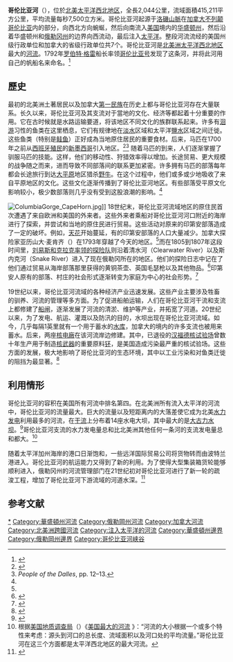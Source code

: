 {{Geobox | River
<!-- *** Heading *** -->
| name                      =哥伦比亚河 <br>Columbia River
| other_name                =
| category                  = 
| category_hide             = 1
<!-- *** Image *** -->
| image                     = Corps-engineers-archives bonneville dam looking east.jpg
| image_size                = 300
| image_caption             = 哥伦比亚河上的{{le|博纳维尔大坝|Bonneville Dam}}
| image_alt                 = 
<!-- *** Name *** -->
| etymology                 = [[罗伯特·格雷_(探险家)|罗伯特·格雷]]的帆船[[哥伦比亚号帆船_(1792年)|哥伦比亚号]]
| nickname                  = 大河（Big River）、西部之河（the River of the West）、俄勒冈河（River Oregon）<ref>{{cite book|last=Holbrook|first=Stewart|title=The Columbia|publisher=Comstock Editions|year=1956|location=San Francisco|pages=|isbn=978-0-89174-051-3}}</ref>
<!-- *** Country etc. *** -->
| country                   = 美国
| country1                  = 加拿大
| state                     = [[华盛顿州|华盛顿州]]
| state1                    = [[俄勒冈州|俄勒冈州]]
| region                    = [[不列颠哥伦比亚|不列颠哥伦比亚]]
| region_type               = 省
| city                      = {{le|雷夫尔斯托克|Revelstoke, British Columbia}}
| city1                     = [[三城_(华盛顿州)|三城]]
| city2                     = [[波特蘭_(俄勒岡州)|波特蘭]]
| city3                     = [[溫哥華_(華盛頓州)|溫哥華]]
| city4                     = [[長景市_(華盛頓州)|長景市]]
| city5                     = {{le|阿斯托里亚 (俄勒冈州)|Astoria, Oregon|阿斯托里亚}}
| parent                    =
| tributary_left            = {{Link-en|斯比里马辛河|Spillimacheen River}}
| tributary_left1           = {{Link-en|比弗河 (哥伦比亚河)|Beaver River (Columbia River)|比弗河}}
| tributary_left2           = {{Link-en|伊勒西尔维特河|Illecillewaet River}}
| tributary_left3           = {{Link-en|因康普勒克斯河|Incomappleux River}}
| tributary_left4           = [[库特内河|库特内河]]
| tributary_left5           = [[庞多雷河|庞多雷河]]
| tributary_left6           = [[斯波坎河|斯波坎河]]
| tributary_left7           = [[斯内克河|斯内克河]]
| tributary_left8           = {{Link-en|约翰日河|John Day River}}
| tributary_left9           = [[德舒特河|德舒特河]]
| tributary_left10          = [[威拉米特河|威拉米特河]]
| tributary_right           = [[踢马河|踢马河]]
| tributary_right1          = {{Link-en|布拉贝里河|Blaeberry River}}
| tributary_right2          = {{Link-en|卡诺河 (不列颠哥伦比亚)|Canoe River (British Columbia)|卡诺河}}
| tributary_right3          = {{Link-en|基特尔河 (哥伦比亚河)|Kettle River (Columbia River)|基特尔河}}
| tributary_right4          = {{Link-en|森博里河|Sanpoil River}}
| tributary_right5          = {{Link-en|沃卡诺甘河|Okanogan River}}
| tributary_right6          = {{Link-en|温纳切河|Wenatchee River}}
| tributary_right7          = {{Link-en|亚基马河|Yakima River}}
| tributary_right8          = {{Link-en|刘易斯河 (华盛顿州)|Lewis River (Washington)|刘易斯河}}
| tributary_right9          = {{Link-en|卡拉马河|Kalama River}}
| tributary_right10         = {{Link-en|考利兹河|Cowlitz River}}
| landmark                   = 
<!-- *** Locations *** -->
| source                    = {{le|哥伦比亚湖|Columbia Lake}}
| source_location           = [[不列颠哥伦比亚|不列颠哥伦比亚]]
| source_country            = 加拿大
| source_elevation_imperial = 2690
| source_elevation_note     =<ref>{{cite web |last=Marsh |first=James |title=Columbia River |work=The Canadian Encyclopedia |publisher=Historica Foundation |date=1999 |url=http://www.thecanadianencyclopedia.com/index.cfm?PgNm=TCE&Params=A1ARTA0001777 |accessdate=2008-04-01 |deadurl=yes |archiveurl=https://web.archive.org/web/20070825100437/http://www.thecanadianencyclopedia.com/index.cfm?PgNm=TCE&Params=A1ARTA0001777 |archivedate=2007-08-25 }}</ref>
| source_lat_d              = 50
| source_lat_m              = 13
| source_lat_NS             = N
| source_long_d             = 115
| source_long_m             = 51
| source_long_EW            = W
| source_coordinates_note   =<ref>{{cite web |title=Columbia Lake |work=Canadian Geographical Names Data Base |publisher=Natural Resources Canada |date=2008 |url=http://geonames2.nrcan.gc.ca/cgi-bin/v9/sima_unique_v9?english?JATIP?C |accessdate=2008-04-01 |deadurl=yes |archiveurl=https://web.archive.org/web/20110706184119/http://geonames2.nrcan.gc.ca/cgi-bin/v9/sima_unique_v9?english%3FJATIP%3FC |archivedate=2011-07-06 }}</ref>
| mouth                     = 在[[克拉特索普縣|克拉特索普縣]]与[[太平洋縣|太平洋縣]]之间注入太平洋
| mouth_elevation_imperial  = 0
| mouth_lat_d               = 46
| mouth_lat_m               = 14
| mouth_lat_s               = 39
| mouth_lat_NS              = N
| mouth_long_d              = 124
| mouth_long_m              = 3
| mouth_long_s              = 29
| mouth_long_EW             = W
| mouth_coordinates_note    =<ref>{{cite web | title = Columbia River  | work = Geographic Names Information System | publisher = [[United_States_Geological_Survey|United States Geological Survey]] | date = 1980-11-28  | url = {{Gnis3|1140014}} | accessdate = 2008-04-01}}</ref>
<!-- *** Dimensions *** -->
| length_imperial           = 1243
| length_note               =<ref>{{cite web | title = The Columbia River | publisher = Columbia River Keeper | date = 2013 | url = http://columbiariverkeeper.org/the-river/ | accessdate = 2013-12-05 | deadurl = yes | archiveurl = https://www.webcitation.org/6Ok0Ld3gY?url=http://columbiariverkeeper.org/the-river/ | archivedate = 2014-04-10 }}</ref>
| width_imperial            = 
| depth_imperial            = 
| watershed_imperial        = 258000
| watershed_round           = -3
| discharge_imperial        = 265000
| discharge_round           = -2
| discharge_note            = <ref name="USGSrivers">{{cite web
| first = J. C.
| last = Kammerer
| url = http://pubs.usgs.gov/of/1987/ofr87-242/
| title = Largest Rivers in the United States
| publisher = United States Geological Survey
| accessdate = 2008-04-01
| archive-date = 2017-06-30
| archive-url = https://web.archive.org/web/20170630064901/https://pubs.usgs.gov/of/1987/ofr87-242/
| dead-url = no
}}</ref><ref>{{cite web | last = Kimbrough | first = R. A. | author2 = Ruppert, G. P. | author3 = Wiggins, W. D. | author4 = Smith, R. R. | author5 = Kresch, D. L. | work = Water Resources Data-Washington Water Year 2005 | title = Water Data Report WA-05-1: Klickitat and White Salmon River Basins and the Columbia River from Kennewick to Bonneville Dam | publisher = United States Geological Survey | date = 2006 | url = http://pubs.usgs.gov/wdr/2005/wdr-wa-05-1/pdf/wa00103ADR2005_Figure66.pdf | accessdate = 2008-04-01 | format = PDF | archive-date = 2012-06-18 | archive-url = https://www.webcitation.org/68VewgqnM?url=http://pubs.usgs.gov/wdr/2005/wdr-wa-05-1/pdf/wa00103ADR2005_Figure66.pdf | dead-url = no }}</ref><ref>Identical data in: {{cite book|last = Loy|first = William G.| author2 =  Stuart Allan| author3 = Aileen R. Buckley| author4 = James E. Meecham|title = Atlas of Oregon|publisher = University of Oregon Press|date=  2001|pages = 164–65|ISBN =0-87114-102-7 }}</ref>
| discharge_location        = 平均流量在[[三角洲|河口]]测得，最大流量与最小流量在距离河口{{convert|188.9|mi|km}}的{{le|达尔斯 (俄勒冈州)|The Dalles, Oregon|达尔斯}}测得
| discharge_max_imperial    = 1240000
| discharge_min_imperial    = 12100
<!-- *** Free fields *** -->
| free                      = 
<!-- *** Maps *** -->
| map                       = Columbia.png
| map_caption               = 流域圖，附主要水壩和支流
| map_alt                   = Three-color map of the Columbia River watershed. The watershed is shaped roughly like a funnel with its wide end to the east and its narrow end along the border between Washington and Oregon as it nears the Pacific Ocean. The watershed extends into the western U.S. states of Washington, Oregon, Idaho, Nevada, Utah, Wyoming, and Montana, and the western Canadian province of British Columbia as far east as its border with Alberta. The river itself makes a hairpin turn from north-west to south in British Columbia and another sharp turn from south to west as it nears Oregon.
| map_size                  = 300
| map_locator               = 
<!-- *** Websites *** -->
| commons                   = Columbia River
| statistics                = 
| website                   = 
<!-- *** Footnotes *** -->
| footnotes                 = 
}}

'''哥伦比亚河'''（{{lang-en|Columbia River}}），位於[[北美洲|北美]][[太平洋西北地区|太平洋西北地区]]，全長2,044公里，流域面積415,211平方公里，平均流量每秒7,500立方米。哥伦比亚河起源于[[洛磯山脈|洛磯山脈]]在[[加拿大|加拿大]][[不列颠哥伦比亚|不列颠哥伦比亚]]内的部分，向西北方向蜿蜒，然后向南流入[[美国|美国]]境内的[[华盛顿州|华盛顿州]]，然后沿着华盛顿州和[[俄勒冈州|俄勒冈州]]的边界向西流动，最后注入[[太平洋|太平洋]]。整段河流流经的美国州级行政单位和加拿大的省级行政单位共7个。哥伦比亚河是[[北美洲|北美洲]][[太平洋西北地区|太平洋西北地区]]最大的[[河流|河流]]。1792年[[罗伯特·格雷_(探险家)|罗伯特·格雷]]船长率领[[哥伦比亚号帆船_(1792年)|哥伦比亚号]]发现了这条河，并将此河用自己的帆船名来命名。<ref>{{cite book | last = Loy | first = William G. | coauthors = Stuart Allan, Aileen R. Buckley, James E. Meacham | title = Atlas of Oregon | edition = 2nd| publisher = University of Oregon Press |location = Eugene, Oregon| year= 2001 |origyear = 1976| page = 24 | isbn = 0-87114-101-9 }}</ref>

==歷史==
最初的北美洲土著居民以及加拿大[[第一民族|第一民族]]在历史上都与哥伦比亚河存在大量联系。长久以来，哥伦比亚河及其支流对于當地的文化、经济等都起着十分重要的作用。它在古时候就是水路运输要道，将该地区不同文化的族群联系起来。许多有[[洄游|洄游]]习性的鱼类在这里栖息，它们有规律地在[[淡水|淡水]]区域和太平洋[[鹽水|鹽水]]区域之间迁徙。这些鱼类（特别是[[鲑鱼|鲑鱼]]）正好成為当地原住居民的重要食材。后来，马匹在1700年之前从[[西班牙美洲殖民地|西班牙殖民]]的[[新墨西哥|新墨西哥]]引入{{Link-en|斯内克河平原|Snake River Plain}}地区。<ref name=greatcolumbiaplain>{{cite book|last= Meinig|first= D.W.|authorlink= D.W. Meinig|title= The Great Columbia Plain|origyear= 1968|edition= Weyerhaeuser Environmental Classic|year= 1995|publisher= University of Washington Press|isbn= 0-295-97485-0|pages= 23–25, 93, 496}}</ref><ref name=DallesPpl12>''People of the Dalles'', pp. 12–13.</ref> 随着马匹的到来，人们逐渐掌握了驯服马匹的技能。这样，他们的移动性、狩猎效率得以增加。长途贸易、更大规模的战争随之而来，进而导致不同部落间的联系更加紧密。许多拥有马匹的部落每年都会长途旅行到达[[大平原|大平原]]地区猎杀[[美洲野牛属|野牛]]。在这个过程中，他们或多或少地吸收了来自平原地区的文化。这些文化逐渐传播到了哥伦比亚河地区。有些部落受平原文化影响较小，极少数部落则几乎没有受到这股浪潮的影响。<ref name=greatcolumbiaplain/>

[[File:ColumbiaGorge_CapeHorn.jpg|thumb]]]]
18世纪末，哥伦比亚河流域地区的原住民首次遭遇了来自欧洲和美国的外来者。这些外来者乘船对哥伦比亚河河口附近的海岸进行了探索，并尝试和当地的原住民进行贸易。这些活动对原来的印第安部落造成了一定的破坏。例如，[[天花|天花]]开始蔓延，有的印第安部落的人口大量减少。加拿大探险家亚历山大·麦肯齐（{{lang|en|Alexander Mackenzie}}）在1793年穿越了今天的{{Link-en|内不列颠哥伦比亚|Interior British Columbia}}地区。<ref name=DallesPpl12/>而在1805到1807年这段时间里，[[刘易斯与克拉克远征|刘易斯和克拉克率领的探险队]]则沿着清水河（Clearwater River）以及斯内克河（Snake River）进入了现在俄勒冈所在的地区。他们的探险日志中记在了他们通过贸易从海岸部落那里获得的黄铜茶壶、英国毛瑟枪以及其他物品。<ref name=emptynets>{{cite book|title=Empty Nets: Indians, dams, and the Columbia River|first=Roberta|last=Ulrich|publisher=Oregon State University Press|location=Corvallis, Oregon|year=2007|page=8|isbn=0-87071-469-4}}</ref>印第安人原有的部落、村庄的社会形式逐渐转变为家庭为中心的社会形势。<ref name=DallesPpl>{{cite book|title=People of the Dalles: The Indians of Wascopam Mission|url=https://archive.org/details/peopleofdallesin0000boyd|first=Robert|last=Boyd|publisher=University of Nebraska Press|location=Lincoln|year=1996|isbn=0-8032-1236-4|pages=[https://archive.org/details/peopleofdallesin0000boyd/page/4 4]–7}}</ref>

19世纪以来，哥伦比亚河流域的各种经济产业迅速发展。这些产业主要涉及牲畜的驯养、河流的管理等多方面。为了促进船舶运输，人们在哥伦比亚河干流和支流上都修建了[[船闸|船闸]]，逐渐发展了河流的清淤、维护等产业，并拓宽了河道。20世纪以来，为了发电、航运、灌溉以及防汛的目的，水坝出现在哥伦比亚河流域。如今，几乎每隔1英里就有一个用于蓄水的[[水库|水库]]，加拿大的境内的许多支流也被用来蓄水。后来，两座[[核电廠|核电廠]]在该河流岸边修建。其中，已退役的[[汉福德核试验场|汉福德核试验场]]曾数十年生产用于制造[[核武器|核武器]]的重要原料[[钚|钚]]，是美国造成污染最严重的核试验场。这些方面的发展，极大地影响了哥伦比亚河的生态环境，其中以工业污染和对鱼类迁徙的阻挡为最显著。<ref>{{Cite news|url=http://koin.com/2014/04/24/6-things-know-hanfords-nuclear-waste/|title=6 reasons to know about Hanford’s nuclear waste|publisher=KOIN|date=2014-04-24|accessdate=2015-02-05|deadurl=yes|archiveurl=https://web.archive.org/web/20150206033156/http://koin.com/2014/04/24/6-things-know-hanfords-nuclear-waste/|archivedate=2015-02-06|df=}}</ref>

==利用情形==
哥伦比亚河的容积在美国所有河流中排名第四。在北美洲所有流入太平洋的河流中，哥伦比亚河的流量最大。巨大的流量以及短距离内的大落差使它成为北美[[水力发电|水力发电]]利用最多的河流，在[[干流|干流]]上分布着14座水电大坝，其中最大的是[[大古力水坝|大古力水坝]]。<ref>{{Cite web|url=http://www.usbr.gov/pn/grandcoulee/|title=Grand Coulee Dam|publisher=United States Department of the Interior|accessdate=2015-02-05|deadurl=yes|archiveurl=https://web.archive.org/web/20170524040953/http://www.usbr.gov/pn/grandcoulee/|archivedate=2017-05-24}}</ref>哥伦比亚河支流的水力发电量总和比北美洲其他任何一条河的支流发电量总和都大。<ref>根据[[美国地质调查局|美国地质调查局]]（{{lang|en|USGS}}）《[http://pubs.usgs.gov/of/1987/ofr87-242/pdf/ofr87242.pdf 美国最大的河流] {{Wayback|url=http://pubs.usgs.gov/of/1987/ofr87-242/pdf/ofr87242.pdf |date=20170709115552 }}》：“河流的大小根据一个或多个特性来考虑：源头到河口的总长度、流域面积以及河口处的平均流量。”哥伦比亚河在这三个方面都是太平洋西北地区的最大河流。</ref>

随着太平洋加州海岸的港口日渐饱和，一些远洋国际贸易公司将货物转而由波特兰港进入。哥伦比亚河的航运能力又得到了新的利用。为了使得大型集装箱货轮能够顺利进入，俄勒冈州的河流管理部门在21世纪初对哥伦比亚河进行了新一轮的疏浚工程，增加了哥伦比亚河下游流域的河道水深。<ref>{{Cite news|url=http://www.oregonlive.com/business/index.ssf/2010/04/columbia_river_dredging_ends_t.html|title=Columbia River dredging ends this year, benefits end mixed|date=2010-04-24|accessdate=2015-02-03|archive-date=2018-01-22|archive-url=https://web.archive.org/web/20180122062957/http://www.oregonlive.com/business/index.ssf/2010/04/columbia_river_dredging_ends_t.html|dead-url=no}}</ref>

==参考文献==
{{Reflist}}
{{Authority control}}
{{Washington}}
{{DEFAULTSORT:Columbia River}}
[[Category:哥倫比亞河|*]]
[[Category:華盛頓州河流|Category:華盛頓州河流]]
[[Category:俄勒岡州河流|Category:俄勒岡州河流]]
[[Category:加拿大河流|Category:加拿大河流]]
[[Category:北美洲跨國河流|Category:北美洲跨國河流]]
[[Category:注入太平洋的河流|Category:注入太平洋的河流]]
[[Category:華盛頓州邊界|Category:華盛頓州邊界]]
[[Category:俄勒岡州邊界|Category:俄勒岡州邊界]]
[[Category:哥伦比亚河峡谷|Category:哥伦比亚河峡谷]]